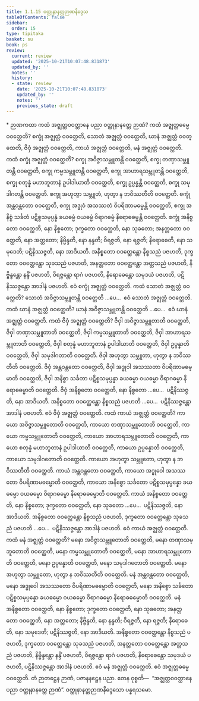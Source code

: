 ```yaml
---
title: 1.1.15 ဝတ္ထုနာနတ္တဉာဏနိဒ္ဒေသ
tableOfContents: false
sidebar:
  order: 15
type: tipitaka
basket: su
book: ps
review:
  current: review
  updated: '2025-10-21T10:07:48.831873'
  updated_by: ''
  notes: ''
  history:
  - state: review
    date: '2025-10-21T10:07:48.831873'
    updated_by: ''
    notes: ''
    previous_state: draft
---
```



<DynamicBreadcrumb />


<ReviewStatus review={frontmatter.review} showDetails={true} />

<HypothesisAnnotation frontmatter={frontmatter} />

<Paragraph type="center" book="ps">
* ဉာဏကထာ
</Paragraph>


<Division number="66" book="ps" e="ch" v="26" p="4">

<Paragraph number="476" book="ps">
ကထံ အဇ္ဈတ္တဝဝတ္ထာနေ ပညာ ဝတ္ထုနာနတ္တေ ဉာဏံ? ကထံ အဇ္ဈတ္တဓမ္မေ ဝဝတ္ထေတိ? စက္ခုံ အဇ္ဈတ္တံ ဝဝတ္ထေတိ, သောတံ အဇ္ဈတ္တံ ဝဝတ္ထေတိ, ဃာနံ အဇ္ဈတ္တံ ဝဝတ္ထေတိ, ဇိဝှံ အဇ္ဈတ္တံ ဝဝတ္ထေတိ, ကာယံ အဇ္ဈတ္တံ ဝဝတ္ထေတိ, မနံ အဇ္ဈတ္တံ ဝဝတ္ထေတိ.
</Paragraph>

<Paragraph number="477" book="ps">
ကထံ စက္ခုံ အဇ္ဈတ္တံ ဝဝတ္ထေတိ? စက္ခု အဝိဇ္ဇာသမ္ဘူတန္တိ ဝဝတ္ထေတိ, စက္ခု တဏှာသမ္ဘူတန္တိ ဝဝတ္ထေတိ, စက္ခု ကမ္မသမ္ဘူတန္တိ ဝဝတ္ထေတိ, စက္ခု အာဟာရသမ္ဘူတန္တိ ဝဝတ္ထေတိ, စက္ခု စတုန္နံ မဟာဘူတာနံ ဥပါဒါယာတိ ဝဝတ္ထေတိ, စက္ခု ဥပ္ပန္နန္တိ ဝဝတ္ထေတိ, စက္ခု သမုဒါဂတန္တိ ဝဝတ္ထေတိ. စက္ခု အဟုတွာ သမ္ဘူတံ, ဟုတွာ န ဘဝိဿတီတိ ဝဝတ္ထေတိ. စက္ခုံ အန္တဝန္တတော ဝဝတ္ထေတိ, စက္ခု အဒ္ဓုဝံ အသဿတံ ဝိပရိဏာမဓမ္မန္တိ ဝဝတ္ထေတိ, စက္ခု အနိစ္စံ သင်္ခတံ ပဋိစ္စသမုပ္ပန္နံ ခယဓမ္မံ ဝယဓမ္မံ ဝိရာဂဓမ္မံ နိရောဓဓမ္မန္တိ ဝဝတ္ထေတိ. စက္ခုံ အနိစ္စတော ဝဝတ္ထေတိ, နော နိစ္စတော; ဒုက္ခတော ဝဝတ္ထေတိ, နော သုခတော; အနတ္တတော ဝဝတ္ထေတိ, နော အတ္တတော; နိဗ္ဗိန္ဒတိ, နော နန္ဒတိ; ဝိရဇ္ဇတိ, နော ရဇ္ဇတိ; နိရောဓေတိ, နော သမုဒေတိ; ပဋိနိဿဇ္ဇတိ, နော အာဒိယတိ. အနိစ္စတော ဝဝတ္ထေန္တော နိစ္စသညံ ပဇဟတိ, ဒုက္ခတော ဝဝတ္ထေန္တော သုခသညံ ပဇဟတိ, အနတ္တတော ဝဝတ္ထေန္တော အတ္တသညံ ပဇဟတိ, နိဗ္ဗိန္ဒန္တော နန္ဒိံ ပဇဟတိ, ဝိရဇ္ဇန္တော ရာဂံ ပဇဟတိ, နိရောဓေန္တော သမုဒယံ ပဇဟတိ, ပဋိနိဿဇ္ဇန္တော အာဒါနံ ပဇဟတိ. ဧဝံ စက္ခုံ အဇ္ဈတ္တံ ဝဝတ္ထေတိ.
</Paragraph>

<Paragraph number="478" book="ps">
ကထံ သောတံ အဇ္ဈတ္တံ ဝဝတ္ထေတိ? သောတံ အဝိဇ္ဇာသမ္ဘူတန္တိ ဝဝတ္ထေတိ …ပေ…  ဧဝံ သောတံ အဇ္ဈတ္တံ ဝဝတ္ထေတိ.
</Paragraph>

<Paragraph number="479" book="ps">
ကထံ ဃာနံ အဇ္ဈတ္တံ ဝဝတ္ထေတိ? ဃာနံ အဝိဇ္ဇာသမ္ဘူတန္တိ ဝဝတ္ထေတိ …ပေ…  ဧဝံ ဃာနံ အဇ္ဈတ္တံ ဝဝတ္ထေတိ.
</Paragraph>

<Paragraph number="480" book="ps">
ကထံ ဇိဝှံ အဇ္ဈတ္တံ ဝဝတ္ထေတိ? ဇိဝှါ အဝိဇ္ဇာသမ္ဘူတာတိ ဝဝတ္ထေတိ, ဇိဝှါ တဏှာသမ္ဘူတာတိ ဝဝတ္ထေတိ, ဇိဝှါ ကမ္မသမ္ဘူတာတိ ဝဝတ္ထေတိ, ဇိဝှါ အာဟာရသမ္ဘူတာတိ ဝဝတ္ထေတိ, ဇိဝှါ စတုန္နံ မဟာဘူတာနံ ဥပါဒါယာတိ ဝဝတ္ထေတိ, ဇိဝှါ ဥပ္ပန္နာတိ ဝဝတ္ထေတိ, ဇိဝှါ သမုဒါဂတာတိ ဝဝတ္ထေတိ. ဇိဝှါ အဟုတွာ သမ္ဘူတာ, ဟုတွာ န ဘဝိဿတီတိ ဝဝတ္ထေတိ. ဇိဝှံ အန္တဝန္တတော ဝဝတ္ထေတိ, ဇိဝှါ အဒ္ဓုဝါ အသဿတာ ဝိပရိဏာမဓမ္မာတိ ဝဝတ္ထေတိ, ဇိဝှါ အနိစ္စာ သင်္ခတာ ပဋိစ္စသမုပ္ပန္နာ ခယဓမ္မာ ဝယဓမ္မာ ဝိရာဂဓမ္မာ နိရောဓဓမ္မာတိ ဝဝတ္ထေတိ. ဇိဝှံ အနိစ္စတော ဝဝတ္ထေတိ, နော နိစ္စတော …ပေ…  ပဋိနိဿဇ္ဇတိ, နော အာဒိယတိ. အနိစ္စတော ဝဝတ္ထေန္တော နိစ္စသညံ ပဇဟတိ …ပေ…  ပဋိနိဿဇ္ဇန္တော အာဒါနံ ပဇဟတိ. ဧဝံ ဇိဝှံ အဇ္ဈတ္တံ ဝဝတ္ထေတိ.
</Paragraph>

<Paragraph number="481" book="ps">
ကထံ ကာယံ အဇ္ဈတ္တံ ဝဝတ္ထေတိ? ကာယော အဝိဇ္ဇာသမ္ဘူတောတိ ဝဝတ္ထေတိ, ကာယော တဏှာသမ္ဘူတောတိ ဝဝတ္ထေတိ, ကာယော ကမ္မသမ္ဘူတောတိ ဝဝတ္ထေတိ, ကာယော အာဟာရသမ္ဘူတောတိ ဝဝတ္ထေတိ, ကာယော စတုန္နံ မဟာဘူတာနံ ဥပါဒါယာတိ ဝဝတ္ထေတိ, ကာယော ဥပ္ပန္နောတိ ဝဝတ္ထေတိ, ကာယော သမုဒါဂတောတိ ဝဝတ္ထေတိ. ကာယော အဟုတွာ သမ္ဘူတော, ဟုတွာ န ဘဝိဿတီတိ ဝဝတ္ထေတိ. ကာယံ အန္တဝန္တတော ဝဝတ္ထေတိ, ကာယော အဒ္ဓုဝေါ အသဿတော ဝိပရိဏာမဓမ္မောတိ ဝဝတ္ထေတိ, ကာယော အနိစ္စော သင်္ခတော ပဋိစ္စသမုပ္ပန္နော ခယဓမ္မော ဝယဓမ္မော ဝိရာဂဓမ္မော နိရောဓဓမ္မောတိ ဝဝတ္ထေတိ. ကာယံ အနိစ္စတော ဝဝတ္ထေတိ, နော နိစ္စတော; ဒုက္ခတော ဝဝတ္ထေတိ, နော သုခတော …ပေ…  ပဋိနိဿဇ္ဇတိ, နော အာဒိယတိ. အနိစ္စတော ဝဝတ္ထေန္တော နိစ္စသညံ ပဇဟတိ, ဒုက္ခတော ဝဝတ္ထေန္တော သုခသညံ ပဇဟတိ …ပေ…  ပဋိနိဿဇ္ဇန္တော အာဒါနံ ပဇဟတိ. ဧဝံ ကာယံ အဇ္ဈတ္တံ ဝဝတ္ထေတိ.
</Paragraph>

<Paragraph number="482" book="ps">
ကထံ မနံ အဇ္ဈတ္တံ ဝဝတ္ထေတိ? မနော အဝိဇ္ဇာသမ္ဘူတောတိ ဝဝတ္ထေတိ, မနော တဏှာသမ္ဘူတောတိ ဝဝတ္ထေတိ, မနော ကမ္မသမ္ဘူတောတိ ဝဝတ္ထေတိ, မနော အာဟာရသမ္ဘူတောတိ ဝဝတ္ထေတိ, မနော ဥပ္ပန္နောတိ ဝဝတ္ထေတိ, မနော သမုဒါဂတောတိ ဝဝတ္ထေတိ. မနော အဟုတွာ သမ္ဘူတော, ဟုတွာ န ဘဝိဿတီတိ ဝဝတ္ထေတိ. မနံ အန္တဝန္တတော ဝဝတ္ထေတိ, မနော အဒ္ဓုဝေါ အသဿတော ဝိပရိဏာမဓမ္မောတိ ဝဝတ္ထေတိ, မနော အနိစ္စော သင်္ခတော ပဋိစ္စသမုပ္ပန္နော ခယဓမ္မော ဝယဓမ္မော ဝိရာဂဓမ္မော နိရောဓဓမ္မောတိ ဝဝတ္ထေတိ. မနံ အနိစ္စတော ဝဝတ္ထေတိ, နော နိစ္စတော; ဒုက္ခတော ဝဝတ္ထေတိ, နော သုခတော; အနတ္တတော ဝဝတ္ထေတိ, နော အတ္တတော; နိဗ္ဗိန္ဒတိ, နော နန္ဒတိ; ဝိရဇ္ဇတိ, နော ရဇ္ဇတိ; နိရောဓေတိ, နော သမုဒေတိ; ပဋိနိဿဇ္ဇတိ, နော အာဒိယတိ. အနိစ္စတော ဝဝတ္ထေန္တော နိစ္စသညံ ပဇဟတိ, ဒုက္ခတော ဝဝတ္ထေန္တော သုခသညံ ပဇဟတိ, အနတ္တတော ဝဝတ္ထေန္တော အတ္တသညံ ပဇဟတိ, နိဗ္ဗိန္ဒန္တော နန္ဒိံ ပဇဟတိ, ဝိရဇ္ဇန္တော ရာဂံ ပဇဟတိ, နိရောဓေန္တော သမုဒယံ ပဇဟတိ, ပဋိနိဿဇ္ဇန္တော အာဒါနံ ပဇဟတိ. ဧဝံ မနံ အဇ္ဈတ္တံ ဝဝတ္ထေတိ. ဧဝံ အဇ္ဈတ္တဓမ္မေ ဝဝတ္ထေတိ. တံ ဉာတဋ္ဌေန ဉာဏံ, ပဇာနနဋ္ဌေန ပညာ. တေန ဝုစ္စတိ—  “အဇ္ဈတ္တဝဝတ္ထာနေ ပညာ ဝတ္ထုနာနတ္တေ ဉာဏံ”.

</Paragraph>
</Division>

<Paragraph number="483" type="center" book="ps">
ဝတ္ထုနာနတ္တဉာဏနိဒ္ဒေသော ပန္နရသမော.
</Paragraph>
